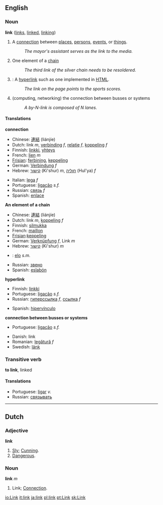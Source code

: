 ==English==

===Noun===
'''link'''  ([[links]], [[linked]], [[linking]])
# A [[connection]] between [[place]]s, [[person]]s, [[event]]s, or [[thing]]s.
#: ''The mayor's assistant serves as the link to the media.''
# One element of a [[chain]]
#: ''The third link of the silver chain needs to be resoldered.'' 
#{{cattag|Computing}}: A [[hyperlink]] such as one implemented in [[HTML]].
#: ''The link on the page points to the sports scores.''
# (computing, networking) the connection between busses or systems
#: ''A by-N-link is composed of N lanes.''

====Translations====
'''connection'''

{{top}}
*Chinese: [[連結]] (liánjíe)
*Dutch: link ''m'', [[verbinding]] ''f'', [[relatie]] ''f'', [[koppeling]] ''f'' 
*Finnish: [[linkki]], [[yhteys]]
*French: [[lien]] ''m''
*[[Frisian]]: [[ferbining]], [[keppeling]]
*German: [[Verbindung]] ''f''
*Hebrew: [[קישור]] (Ki'shur) ''m'', [[חוליה]] (Hul'ya) ''f''
{{mid}}
*Italian: [[lega]] ''f''
*Portuguese: [[ligação]] ''s.f.''
*Russian: [[связь]] ''f''
*Spanish: [[enlace]]
{{bottom}}

'''An element of a chain'''
{{top}}
*Chinese: [[連結]] (liánjíe)
*Dutch: link ''m'', [[koppeling]] ''f''
*Finnish: [[silmukka]]
*French: [[maillon]]
*[[Frisian]]:[[keppeling]]
*German: [[Verknüpfung]] ''f'', Link ''m''
*Hebrew: [[קישור]] (Ki'shur) ''m''
{{mid}}
*{{pt}}: [[elo]] ''s.m.''
*Russian: [[звено]]
*Spanish: [[eslabón]]
{{bottom}}

'''hyperlink'''
{{top}}
*Finnish: [[linkki]]
*Portuguese: [[ligação]] ''s.f.''
*Russian: [[гиперссылка]] ''f'', [[ссылка]] ''f''
{{mid}}
*Spanish: [[hipervínculo]]
{{bottom}}

'''connection between busses or systems'''
{{top}}
{{mid}}
*Portuguese: [[ligação]] ''s.f.''
{{bottom}}

{{checktrans}}
*Danish: link
*Romanian: [[legătură]] ''f''
*Swedish: [[länk]]

===Transitive verb===
'''to link''', linked
====Translations====
*Portuguese: [[ligar]] ''v.''
*Russian: [[связывать]]

----

==Dutch==

===Adjective===
'''link'''
# [[Sly]]; [[Cunning]].
# [[Dangerous]].

===Noun===
'''link''' ''m''
# Link; [[Connection]].

[[io:Link]]
[[it:link]]
[[ja:link]]
[[pl:link]]
[[pt:Link]]
[[sk:Link]]